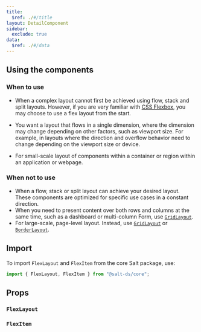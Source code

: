 ```yaml
---
title:
  $ref: ./#/title
layout: DetailComponent
sidebar:
  exclude: true
data:
  $ref: ./#/data
---
```


## Using the components

### When to use

- When a complex layout cannot first be achieved using flow, stack and split layouts. However, if you are very familiar with [CSS Flexbox](https://css-tricks.com/snippets/css/a-guide-to-flexbox/), you may choose to use a flex layout from the start.

- You want a layout that flows in a single dimension, where the dimension may change depending on other factors, such as viewport size. For example, in layouts where the direction and overflow behavior need to change depending on the viewport size or device.

- For small-scale layout of components within a container or region within an application or webpage.

### When not to use

- When a flow, stack or split layout can achieve your desired layout. These components are optimized for specific use cases in a constant direction.
- When you need to present content over both rows and columns at the same time, such as a dashboard or multi-column Form, use [`GridLayout`](../grid-layout/).
- For large-scale, page-level layout. Instead, use [`GridLayout`](../grid-layout/) or [`BorderLayout`](../border-layout/).

## Import

To import `FlexLayout` and `FlexItem` from the core Salt package, use:

```js
import { FlexLayout, FlexItem } from "@salt-ds/core";
```

## Props

### `FlexLayout`

<PropsTable packageName="core" componentName="FlexLayout" />

### `FlexItem`

<PropsTable packageName="core" componentName="FlexItem" />
